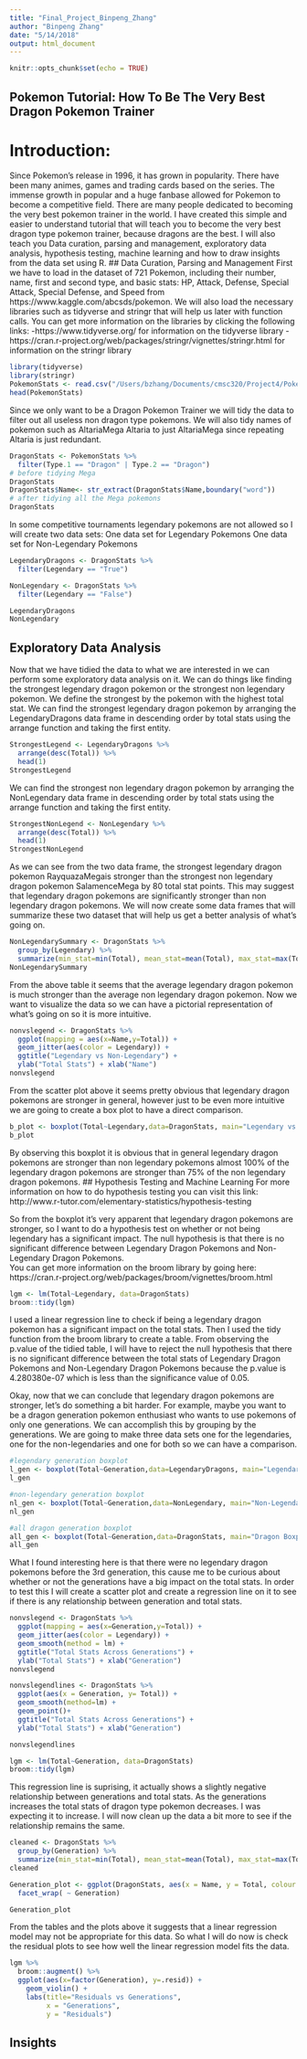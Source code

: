 ```yaml
---
title: "Final_Project_Binpeng_Zhang"
author: "Binpeng Zhang"
date: "5/14/2018"
output: html_document
---
```


```r
knitr::opts_chunk$set(echo = TRUE)
```
## Pokemon Tutorial: How To Be The Very Best Dragon Pokemon Trainer
# Introduction:
Since Pokemon's release in 1996, it has grown in popularity. There have been many animes, games and trading cards based on the series. The immense growth in popular and a huge fanbase allowed for Pokemon to become a competitive field. There are many people dedicated to becoming the very best pokemon trainer in the world. I have created this simple and easier to understand tutorial that will teach you to become the very best dragon type pokemon trainer, because dragons are the best. I will also teach you Data curation, parsing and management, exploratory data analysis, hypothesis testing, machine learning and how to draw insights from the data set using R. 
## Data Curation, Parsing and Management
First we have to load in the dataset of 721 Pokemon, including their number, name, first and second type, and basic stats: HP, Attack, Defense, Special Attack, Special Defense, and Speed from https://www.kaggle.com/abcsds/pokemon. We will also load the necessary libraries such as tidyverse and stringr that will help us later with function calls. 
You can get more information on the libraries by clicking the following links:
  -https://www.tidyverse.org/ for information on the tidyverse library
  -https://cran.r-project.org/web/packages/stringr/vignettes/stringr.html for information on the stringr library

```r
library(tidyverse)
library(stringr)
PokemonStats <- read.csv("/Users/bzhang/Documents/cmsc320/Project4/Pokemon.csv")
head(PokemonStats)
```
Since we only want to be a Dragon Pokemon Trainer we will tidy the data to filter out all useless non dragon type pokemons. We will also tidy names of pokemon such as AltariaMega Altaria to just AltariaMega since repeating Altaria is just redundant. 
```r
DragonStats <- PokemonStats %>% 
  filter(Type.1 == "Dragon" | Type.2 == "Dragon")
# before tidying Mega
DragonStats
DragonStats$Name<- str_extract(DragonStats$Name,boundary("word"))
# after tidying all the Mega pokemons
DragonStats
```
In some competitive tournaments legendary pokemons are not allowed so I will create two data sets: 
One data set for Legendary Pokemons
One data set for Non-Legendary Pokemons
```r
LegendaryDragons <- DragonStats %>%
  filter(Legendary == "True")

NonLegendary <- DragonStats %>%
  filter(Legendary == "False")

LegendaryDragons
NonLegendary
```

## Exploratory Data Analysis
Now that we have tidied the data to what we are interested in we can perform some exploratory data analysis on it. We can do things like finding the strongest legendary dragon pokemon or the strongest non legendary pokemon. We define the strongest by the pokemon with the highest total stat. We can find the strongest legendary dragon pokemon by arranging the LegendaryDragons data frame in descending order by total stats using the arrange function and taking the first entity. 
```r
StrongestLegend <- LegendaryDragons %>%
  arrange(desc(Total)) %>%
  head(1)
StrongestLegend
```

We can find the strongest non legendary dragon pokemon by arranging the NonLegendary data frame in descending order by total stats using the arrange function and taking the first entity. 
```r
StrongestNonLegend <- NonLegendary %>%
  arrange(desc(Total)) %>%
  head(1)
StrongestNonLegend
```
As we can see from the two data frame, the strongest legendary dragon pokemon RayquazaMegais stronger than the strongest non legendary dragon pokemon SalamenceMega by 80 total stat points. This may suggest that legendary dragon pokemons are significantly stronger than non legendary dragon pokemons. 
We will now create some data frames that will summarize these two dataset that will help us get a better analysis of what's going on. 
```r
NonLegendarySummary <- DragonStats %>% 
  group_by(Legendary) %>%
  summarize(min_stat=min(Total), mean_stat=mean(Total), max_stat=max(Total) , sd_stat = sd(Total))
NonLegendarySummary
```
From the above table it seems that the average legendary dragon pokemon is much stronger than the average non legendary dragon pokemon. Now we want to visualize the data so we can have a pictorial representation of what's going on so it is more intuitive. 

```r
nonvslegend <- DragonStats %>%
  ggplot(mapping = aes(x=Name,y=Total)) +
  geom_jitter(aes(color = Legendary)) +
  ggtitle("Legendary vs Non-Legendary") + 
  ylab("Total Stats") + xlab("Name")
nonvslegend
```
From the scatter plot above it seems pretty obvious that legendary dragon pokemons are stronger in general, however just to be even more intuitive we are going to create a box plot to have a direct comparison.
```r
b_plot <- boxplot(Total~Legendary,data=DragonStats, main="Legendary vs Non-Legendary", xlab="Legendary?", ylab="Total Stats")
b_plot
```
By observing this boxplot it is obvious that in general legendary dragon pokemons are stronger than non legendary pokemons almost 100% of the legendary dragon pokemons are stronger than 75% of the non legendary dragon pokemons. 
## Hypothesis Testing and Machine Learning
For more information on how to do hypothesis testing you can visit this link:
http://www.r-tutor.com/elementary-statistics/hypothesis-testing

So from the boxplot it's very apparent that legendary dragon pokemons are stronger, so I want to do a hypothesis test on whether or not being legendary has a significant impact. The null hypothesis is that there is no significant difference between Legendary Dragon Pokemons and Non-Legendary Dragon Pokemons.  
You can get more information on the broom library by going here: https://cran.r-project.org/web/packages/broom/vignettes/broom.html
```r
lgm <- lm(Total~Legendary, data=DragonStats)
broom::tidy(lgm)
```
I used a linear regression line to check if being a legendary dragon pokemon has a significant impact on the total stats. Then I used the tidy function from the broom library to create a table. From observing the p.value of the tidied table, I will have to reject the null hypothesis that there is no significant difference between the total stats of Legendary Dragon Pokemons and Non-Legendary Dragon Pokemons because the p.value is 4.280380e-07 which is less than the significance value of 0.05. 

Okay, now that we can conclude that legendary dragon pokemons are stronger, let's do something a bit harder. For example, maybe you want to be a dragon generation pokemon enthusiast who wants to use pokemons of only one generations. We can accomplish this by grouping by the generations. We are going to make three data sets one for the legendaries, one for the non-legendaries and one for both so we can have a comparison. 
```r
#legendary generation boxplot
l_gen <- boxplot(Total~Generation,data=LegendaryDragons, main="Legendary Dragon Boxplot for Each Generations",xlab="Generation", ylab="Total Stats")
l_gen

#non-legendary generation boxplot
nl_gen <- boxplot(Total~Generation,data=NonLegendary, main="Non-Legendary Dragon Boxplot for Each Generations",xlab="Generation", ylab="Total Stats")
nl_gen

#all dragon generation boxplot
all_gen <- boxplot(Total~Generation,data=DragonStats, main="Dragon Boxplot for Each Generations",xlab="Generation", ylab="Total Stats")
all_gen
```
What I found interesting here is that there were no legendary dragon pokemons before the 3rd generation, this cause me to be curious about whether or not the generations have a big impact on the total stats. In order to test this I will create a scatter plot and create a regression line on it to see if there is any relationship between generation and total stats.

```r
nonvslegend <- DragonStats %>%
  ggplot(mapping = aes(x=Generation,y=Total)) +
  geom_jitter(aes(color = Legendary)) +
  geom_smooth(method = lm) +
  ggtitle("Total Stats Across Generations") + 
  ylab("Total Stats") + xlab("Generation")
nonvslegend

nonvslegendlines <- DragonStats %>%
  ggplot(aes(x = Generation, y= Total)) +
  geom_smooth(method=lm) + 
  geom_point()+
  ggtitle("Total Stats Across Generations") + 
  ylab("Total Stats") + xlab("Generation")

nonvslegendlines

lgm <- lm(Total~Generation, data=DragonStats)
broom::tidy(lgm)
```

This regression line is suprising, it actually shows a slightly negative relationship between generations and total stats. As the generations increases the total stats of dragon type pokemon decreases. I was expecting it to increase. I will now clean up the data a bit more to see if the relationship remains the same. 
```r
cleaned <- DragonStats %>%
  group_by(Generation) %>%
  summarize(min_stat=min(Total), mean_stat=mean(Total), max_stat=max(Total) , sd_stat = sd(Total))
cleaned

Generation_plot <- ggplot(DragonStats, aes(x = Name, y = Total, colour = Generation)) + geom_point() +
  facet_wrap( ~ Generation)

Generation_plot
```

From the tables and the plots above it suggests that a linear regression model may not be appropriate for this data. So what I will do now is check the residual plots to see how well the linear regression model fits the data. 

```r
lgm %>%
  broom::augment() %>%
  ggplot(aes(x=factor(Generation), y=.resid)) +
    geom_violin() +
    labs(title="Residuals vs Generations",
         x = "Generations",
         y = "Residuals")
```



## Insights